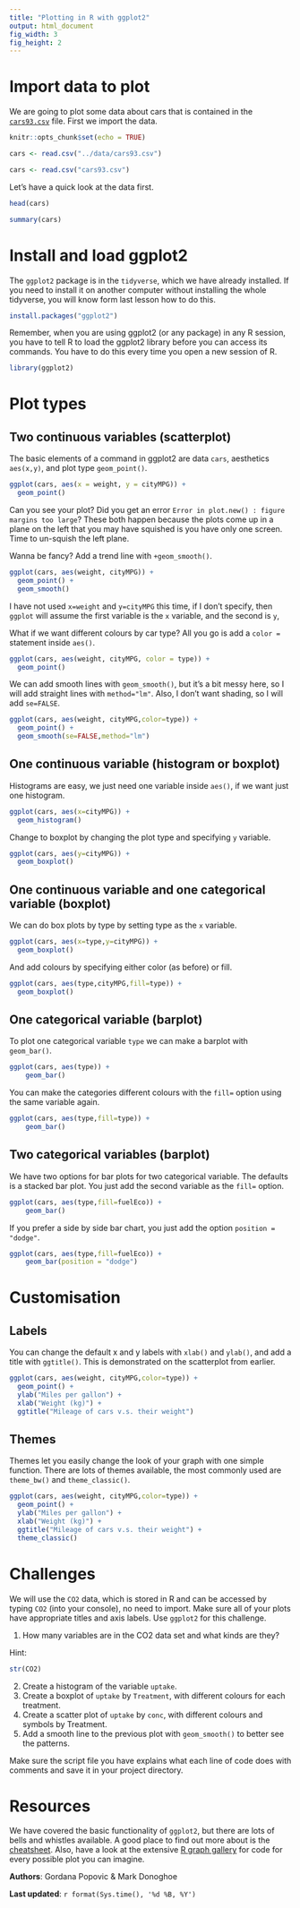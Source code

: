 ```yaml
---
title: "Plotting in R with ggplot2"
output: html_document
fig_width: 3 
fig_height: 2 
---
```


# Import data to plot
We are going to plot some data about cars that is contained in the [`cars93.csv`](https://www.dropbox.com/s/5cix5ijqrc8lv5a/cars93.csv?dl=0) file. First we import the data.

```r
knitr::opts_chunk$set(echo = TRUE)
```

```r
cars <- read.csv("../data/cars93.csv")
```

```r
cars <- read.csv("cars93.csv")
```

Let's have a quick look at the data first.
```r
head(cars)
```

```r
summary(cars)
```


# Install and load ggplot2

The `ggplot2` package is in the `tidyverse`, which we have already installed. If you need to install it on another computer without installing the whole tidyverse, you will know form last lesson how to do this.

```r
install.packages("ggplot2")
```

Remember, when you are using ggplot2 (or any package) in any R session, you have to tell R to load the ggplot2 library before you can access its commands. You have to do this every time you open a new session of R.

```r
library(ggplot2)
```

 
# Plot types

## Two continuous variables (scatterplot)

The basic elements of a command in ggplot2 are data `cars`, aesthetics `aes(x,y)`, and plot type `geom_point()`. 

```r
ggplot(cars, aes(x = weight, y = cityMPG)) + 
  geom_point()
```
 
Can you see your plot? Did you get an error `Error in plot.new() : figure margins too large`? These both happen because the plots come up in a plane on the left that you may have squished is you have only one screen. Time to un-squish the left plane. 
 
Wanna be fancy? Add a trend line with `+geom_smooth()`.

```r
ggplot(cars, aes(weight, cityMPG)) + 
  geom_point() + 
  geom_smooth()
```

I have not used `x=weight` and `y=cityMPG` this time, if I don't specify, then `ggplot` will assume the first variable is the `x` variable, and the second is `y`,

What if we want different colours by car type? All you go is add a `color =` statement inside `aes()`.

```r
ggplot(cars, aes(weight, cityMPG, color = type)) + 
  geom_point()
```

We can add smooth lines with `geom_smooth()`, but it's a bit messy here, so I will add straight lines with `method="lm"`. Also, I don't want shading, so I will add `se=FALSE`.


```r
ggplot(cars, aes(weight, cityMPG,color=type)) + 
  geom_point() + 
  geom_smooth(se=FALSE,method="lm")
```


## One continuous variable (histogram or boxplot)

Histograms are easy, we just need one variable inside `aes()`, if we want just one histogram.

```r
ggplot(cars, aes(x=cityMPG)) + 
  geom_histogram()
```

Change to boxplot by changing the plot type and specifying `y` variable. 

```r
ggplot(cars, aes(y=cityMPG)) + 
  geom_boxplot()
```

## One continuous variable and one categorical variable (boxplot)


We can do box plots by type by setting type as the `x` variable. 
```r
ggplot(cars, aes(x=type,y=cityMPG)) + 
  geom_boxplot()

```


And add colours by specifying either color (as before) or fill.
```r
ggplot(cars, aes(type,cityMPG,fill=type)) + 
  geom_boxplot()

```

## One categorical variable (barplot)

To plot one categorical variable `type` we can make a barplot with `geom_bar()`.
```r
ggplot(cars, aes(type)) +
    geom_bar()
```

You can make the categories different colours with the `fill=` option using the same variable again.
```r
ggplot(cars, aes(type,fill=type)) +
    geom_bar()
```

## Two categorical variables (barplot)

We have two options for bar plots for two categorical variable. The defaults is a stacked bar plot. You just add the second variable as the `fill=` option.
```r
ggplot(cars, aes(type,fill=fuelEco)) +
    geom_bar()
```

If you prefer a side by side bar chart, you just add the option `position = "dodge"`.
```r
ggplot(cars, aes(type,fill=fuelEco)) +
    geom_bar(position = "dodge")
```

# Customisation

## Labels

You can change the default x and y labels with `xlab()` and `ylab()`, and add a title with `ggtitle()`. This is demonstrated on the scatterplot from earlier.
```r
ggplot(cars, aes(weight, cityMPG,color=type)) + 
  geom_point() +
  ylab("Miles per gallon") +
  xlab("Weight (kg)") +
  ggtitle("Mileage of cars v.s. their weight")
```

## Themes 

Themes let you easily change the look of your graph with one simple function. There are lots of themes available, the most commonly used are `theme_bw()` and `theme_classic()`.

```r
ggplot(cars, aes(weight, cityMPG,color=type)) + 
  geom_point() +
  ylab("Miles per gallon") +
  xlab("Weight (kg)") +
  ggtitle("Mileage of cars v.s. their weight") +
  theme_classic()
```

# Challenges

We will use the `CO2` data, which is stored in R and can be accessed by typing `CO2` (into your console), no need to import. Make sure all of your plots have appropriate titles and axis labels. Use `ggplot2` for this challenge.

1. How many variables are in the CO2 data set and what kinds are they?

Hint:
```r
str(CO2)
```

2. Create a histogram of the variable `uptake`.
3. Create a boxplot of `uptake` by `Treatment`, with different colours for each treatment.
4. Create a scatter plot of `uptake` by `conc`, with different colours and symbols by Treatment.
5. Add a smooth line to the previous plot with `geom_smooth()` to better see the patterns.

Make sure the script file you have explains what each line of code does with comments and save it in your project directory. 

# Resources

We have covered the basic functionality of `ggplot2`, but there are lots of bells and whistles available. A good place to find out more about is the [cheatsheet](https://rstudio.com/wp-content/uploads/2016/11/ggplot2-cheatsheet-2.1.pdf). Also, have a look at the extensive [R graph gallery](https://www.r-graph-gallery.com/) for code for every possible plot you can imagine.

**Authors**: Gordana Popovic & Mark Donoghoe  

**Last updated**: `r format(Sys.time(), '%d %B, %Y')`